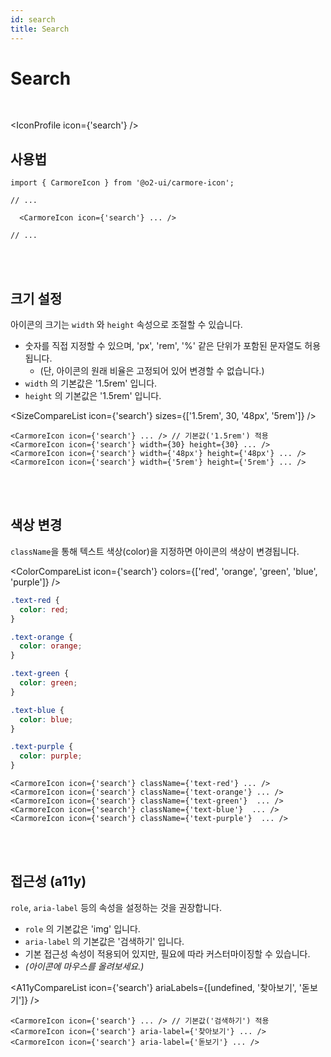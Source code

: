 ```yaml
---
id: search
title: Search
---
```




# Search

<br />

<IconProfile icon={'search'} />

## 사용법

```tsx
import { CarmoreIcon } from '@o2-ui/carmore-icon';

// ...

  <CarmoreIcon icon={'search'} ... />

// ...
```

<br />
<br />

## 크기 설정

아이콘의 크기는 `width` 와 `height` 속성으로 조절할 수 있습니다.

- 숫자를 직접 지정할 수 있으며, 'px', 'rem', '%' 같은 단위가 포함된 문자열도 허용됩니다.
  - (단, 아이콘의 원래 비율은 고정되어 있어 변경할 수 없습니다.)
- `width` 의 기본값은 '1.5rem' 입니다.
- `height` 의 기본값은 '1.5rem' 입니다.

<SizeCompareList icon={'search'} sizes={['1.5rem', 30, '48px', '5rem']} />

```tsx
<CarmoreIcon icon={'search'} ... /> // 기본값('1.5rem') 적용
<CarmoreIcon icon={'search'} width={30} height={30} ... />
<CarmoreIcon icon={'search'} width={'48px'} height={'48px'} ... />
<CarmoreIcon icon={'search'} width={'5rem'} height={'5rem'} ... />
```

<br />
<br />

## 색상 변경

`className`을 통해 텍스트 색상(color)을 지정하면 아이콘의 색상이 변경됩니다.

<ColorCompareList icon={'search'} colors={['red', 'orange', 'green', 'blue', 'purple']} />

```css
.text-red {
  color: red;
}

.text-orange {
  color: orange;
}

.text-green {
  color: green;
}

.text-blue {
  color: blue;
}

.text-purple {
  color: purple;
}
```

```tsx
<CarmoreIcon icon={'search'} className={'text-red'} ... />
<CarmoreIcon icon={'search'} className={'text-orange'} ... />
<CarmoreIcon icon={'search'} className={'text-green'}  ... />
<CarmoreIcon icon={'search'} className={'text-blue'}  ... />
<CarmoreIcon icon={'search'} className={'text-purple'}  ... />
```

<br />
<br />

## 접근성 (a11y)

`role`, `aria-label` 등의 속성을 설정하는 것을 권장합니다.

- `role` 의 기본값은 'img' 입니다.
- `aria-label` 의 기본값은 '검색하기' 입니다.
- 기본 접근성 속성이 적용되어 있지만, 필요에 따라 커스터마이징할 수 있습니다.
- _(아이콘에 마우스를 올려보세요.)_

<A11yCompareList icon={'search'} ariaLabels={[undefined, '찾아보기', '돋보기']} />

```tsx
<CarmoreIcon icon={'search'} ... /> // 기본값('검색하기') 적용
<CarmoreIcon icon={'search'} aria-label={'찾아보기'} ... />
<CarmoreIcon icon={'search'} aria-label={'돋보기'} ... />
```

